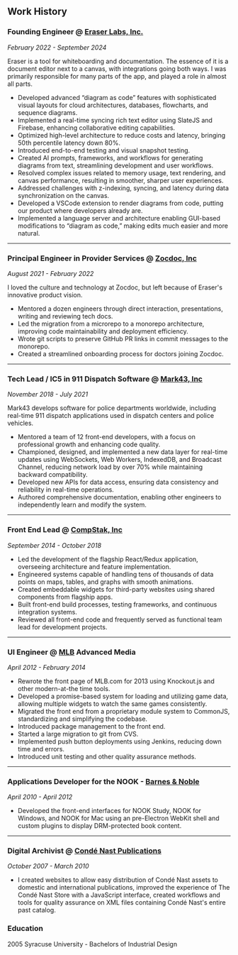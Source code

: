 ## Work History

### Founding Engineer @ [Eraser Labs, Inc.](https://eraser.io)

_February 2022 - September 2024_

Eraser is a tool for whiteboarding and documentation. The essence of it is a document editor next to a canvas, with integrations going both ways. I was primarily responsible for many parts of the app, and played a role in almost all parts.

-   Developed advanced “diagram as code” features with sophisticated visual layouts for cloud architectures, databases, flowcharts, and sequence diagrams.
-   Implemented a real-time syncing rich text editor using SlateJS and Firebase, enhancing collaborative editing capabilities.
-   Optimized high-level architecture to reduce costs and latency, bringing 50th percentile latency down 80%.
-   Introduced end-to-end testing and visual snapshot testing.
-   Created AI prompts, frameworks, and workflows for generating diagrams from text, streamlining development and user workflows.
-   Resolved complex issues related to memory usage, text rendering, and canvas performance, resulting in smoother, sharper user experiences.
-   Addressed challenges with z-indexing, syncing, and latency during data synchronization on the canvas.
-   Developed a VSCode extension to render diagrams from code, putting our product where developers already are.
-   Implemented a language server and architecture enabling GUI-based modifications to “diagram as code,” making edits much easier and more natural.

---

### Principal Engineer in Provider Services @ [Zocdoc, Inc](https://zocdoc.com)

_August 2021 - February 2022_

I loved the culture and technology at Zocdoc, but left because of Eraser's innovative product vision.

-   Mentored a dozen engineers through direct interaction, presentations, writing and reviewing tech docs.
-   Led the migration from a microrepo to a monorepo architecture, improving code maintainability and deployment efficiency.
-   Wrote git scripts to preserve GitHub PR links in commit messages to the monorepo.
-   Created a streamlined onboarding process for doctors joining Zocdoc.

---

### Tech Lead / IC5 in 911 Dispatch Software @ [Mark43, Inc](https://mark43.com)

_November 2018 - July 2021_

Mark43 develops software for police departments worldwide, including real-time 911 dispatch applications used in dispatch centers and police vehicles.

-   Mentored a team of 12 front-end developers, with a focus on professional growth and enhancing code quality.
-   Championed, designed, and implemented a new data layer for real-time updates using WebSockets, Web Workers, IndexedDB, and Broadcast Channel, reducing network load by over 70% while maintaining backward compatibility.
-   Developed new APIs for data access, ensuring data consistency and reliability in real-time operations.
-   Authored comprehensive documentation, enabling other engineers to independently learn and modify the system.

---

### Front End Lead @ [CompStak, Inc](https://compstak.com)

_September 2014 - October 2018_

-   Led the development of the flagship React/Redux application, overseeing architecture and feature implementation.
-   Engineered systems capable of handling tens of thousands of data points on maps, tables, and graphs with smooth animations.
-   Created embeddable widgets for third-party websites using shared components from flagship apps.
-   Built front-end build processes, testing frameworks, and continuous integration systems.
-   Reviewed all front-end code and frequently served as functional team lead for development projects.

---

### UI Engineer @ [MLB](https://mlb.com/) Advanced Media

_April 2012 - February 2014_

-   Rewrote the front page of MLB.com for 2013 using Knockout.js and other modern-at-the time tools.
-   Developed a promise-based system for loading and utilizing game data, allowing multiple widgets to watch the same games consistently.
-   Migrated the front end from a proprietary module system to CommonJS, standardizing and simplifying the codebase.
-   Introduced package management to the front end.
-   Started a large migration to git from CVS.
-   Implemented push button deployments using Jenkins, reducing down time and errors.
-   Introduced unit testing and other quality assurance methods.

---

### Applications Developer for the NOOK - [Barnes & Noble](https://barnesandnoble.com/)

_April 2010 - April 2012_

-   Developed the front-end interfaces for NOOK Study, NOOK for Windows, and NOOK for Mac using an pre-Electron WebKit shell and custom plugins to display DRM-protected book content.

---

### Digital Archivist @ [Condé Nast Publications](https://condenast.com)

_October 2007 - March 2010_

-   I created websites to allow easy distribution of Condé Nast assets to domestic and international publications, improved the experience of The Condé Nast Store with a JavaScript interface, created workflows and tools for quality assurance on XML files containing Condé Nast's entire past catalog.

### Education

2005 Syracuse University - Bachelors of Industrial Design
